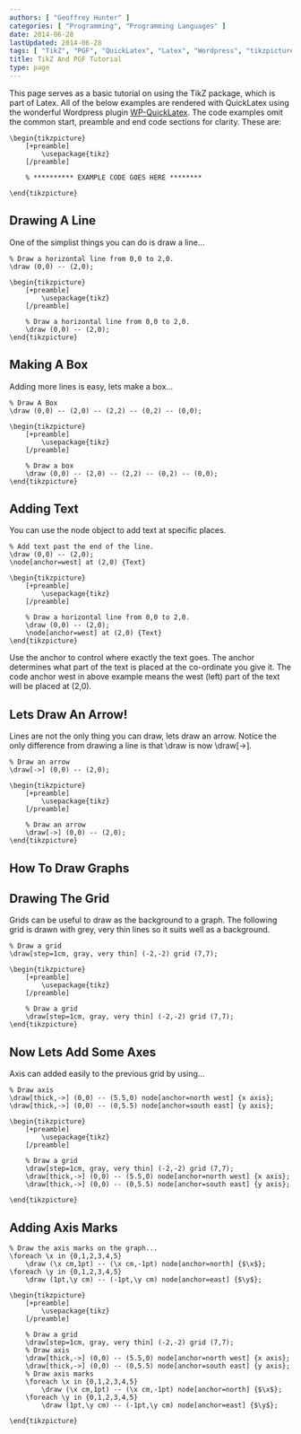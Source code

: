 ```yaml
---
authors: [ "Geoffrey Hunter" ]
categories: [ "Programming", "Programming Languages" ]
date: 2014-06-28
lastUpdated: 2014-06-28
tags: [ "TikZ", "PGF", "QuickLatex", "Latex", "Wordpress", "tikzpicture", "line", "box", "arrow", "text" ]
title: TikZ And PGF Tutorial
type: page
---
```


This page serves as a basic tutorial on using the TikZ package, which is part of Latex. All of the below examples are rendered with QuickLatex using the wonderful Wordpress plugin [WP-QuickLatex](http://wordpress.org/plugins/wp-quicklatex/). The code examples omit the common start, preamble and end code sections for clarity. These are:

```text
\begin{tikzpicture}
	[+preamble]
		\usepackage{tikz}
	[/preamble]
	
	% ********** EXAMPLE CODE GOES HERE ********
	
\end{tikzpicture}
```

## Drawing A Line

One of the simplist things you can do is draw a line...

```text
% Draw a horizontal line from 0,0 to 2,0.
\draw (0,0) -- (2,0);	
```

```
\begin{tikzpicture}
	[+preamble]
		\usepackage{tikz}
	[/preamble]

	% Draw a horizontal line from 0,0 to 2,0.
	\draw (0,0) -- (2,0);
\end{tikzpicture}
```

## Making A Box

Adding more lines is easy, lets make a box...

```text
% Draw A Box
\draw (0,0) -- (2,0) -- (2,2) -- (0,2) -- (0,0);
```

```
\begin{tikzpicture}
	[+preamble]
		\usepackage{tikz}
	[/preamble]

	% Draw a box
	\draw (0,0) -- (2,0) -- (2,2) -- (0,2) -- (0,0);
\end{tikzpicture}
```

## Adding Text

You can use the node object to add text at specific places.

```text
% Add text past the end of the line.
\draw (0,0) -- (2,0);
\node[anchor=west] at (2,0) {Text}
```

```
\begin{tikzpicture}
	[+preamble]
		\usepackage{tikz}
	[/preamble]

	% Draw a horizontal line from 0,0 to 2,0.
	\draw (0,0) -- (2,0);
	\node[anchor=west] at (2,0) {Text}
\end{tikzpicture}
```

Use the anchor to control where exactly the text goes. The anchor determines what part of the text is placed at the co-ordinate you give it. The code anchor west in above example means the west (left) part of the text will be placed at (2,0).

## Lets Draw An Arrow!

Lines are not the only thing you can draw, lets draw an arrow. Notice the only difference from drawing a line is that \draw is now \draw[->].

```text
% Draw an arrow
\draw[->] (0,0) -- (2,0);
```

```
\begin{tikzpicture}
	[+preamble]
		\usepackage{tikz}
	[/preamble]

	% Draw an arrow
	\draw[->] (0,0) -- (2,0);
\end{tikzpicture}
```	

## How To Draw Graphs

## Drawing The Grid

Grids can be useful to draw as the background to a graph. The following grid is drawn with grey, very thin lines so it suits well as a background.

```text
% Draw a grid
\draw[step=1cm, gray, very thin] (-2,-2) grid (7,7);
```

```
\begin{tikzpicture}
	[+preamble]
		\usepackage{tikz}
	[/preamble]

	% Draw a grid
	\draw[step=1cm, gray, very thin] (-2,-2) grid (7,7);
\end{tikzpicture}
```	

## Now Lets Add Some Axes

Axis can added easily to the previous grid by using...

```
% Draw axis
\draw[thick,->] (0,0) -- (5.5,0) node[anchor=north west] {x axis};
\draw[thick,->] (0,0) -- (0,5.5) node[anchor=south east] {y axis};	
```

```
\begin{tikzpicture}
	[+preamble]
		\usepackage{tikz}
	[/preamble]

	% Draw a grid
	\draw[step=1cm, gray, very thin] (-2,-2) grid (7,7);
	\draw[thick,->] (0,0) -- (5.5,0) node[anchor=north west] {x axis};
	\draw[thick,->] (0,0) -- (0,5.5) node[anchor=south east] {y axis};		

\end{tikzpicture}
```	

## Adding Axis Marks

```   
% Draw the axis marks on the graph...
\foreach \x in {0,1,2,3,4,5}
	\draw (\x cm,1pt) -- (\x cm,-1pt) node[anchor=north] {$\x$};
\foreach \y in {0,1,2,3,4,5}
	\draw (1pt,\y cm) -- (-1pt,\y cm) node[anchor=east] {$\y$};
```

```
\begin{tikzpicture}
	[+preamble]
		\usepackage{tikz}
	[/preamble]

	% Draw a grid
	\draw[step=1cm, gray, very thin] (-2,-2) grid (7,7);
	% Draw axis
	\draw[thick,->] (0,0) -- (5.5,0) node[anchor=north west] {x axis};
	\draw[thick,->] (0,0) -- (0,5.5) node[anchor=south east] {y axis};
	% Draw axis marks
	\foreach \x in {0,1,2,3,4,5}
		\draw (\x cm,1pt) -- (\x cm,-1pt) node[anchor=north] {$\x$};
	\foreach \y in {0,1,2,3,4,5}
		\draw (1pt,\y cm) -- (-1pt,\y cm) node[anchor=east] {$\y$};

\end{tikzpicture}
```